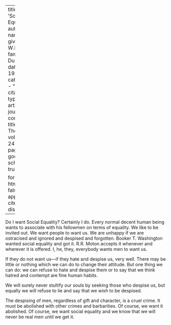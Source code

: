 
---
title: 'Social Equality'
author:
  - name:
      given: W.E.B.
      family: Du Bois
date: May 1922
categories: 
  - ""
citation: 
  type: article-journal
  container-title: The Crisis
  volume: 24
  issue: 1
  page: 8
google-scholar: true

format:
  html:
    toc: false
    appendix-cite-as: display
---



Do I want Social Equality? Certainly I do. Every normal decent human being wants to associate with his fellowmen on terms of equality. We like to be invited out. We want people to want us. We are unhappy if we are ostracised and ignored and despised and forgotten. Booker T. Washington wanted social equality and got it. R.R. Moton accepts it whenever and wherever it is offered. I, he, they, everybody wants men to want us.

If they do not want us---if they hate and despise us, very well. There may be little or nothing which we can do to change their attitude. But one thing we can do: we can refuse to hate and despise them or to say that we think hatred and contempt are fine human habits.

We will surely never stultify our souls by seeking those who despise us, but equally we will refuse to lie and say that we *wish* to be despised. 

The despising of men, regardless of gift and character, is a cruel crime. It must be abolished with other crimes and barbarities. Of course, we want it abolished. Of course, we want social equality and we know that we will never be real men until we get it.

